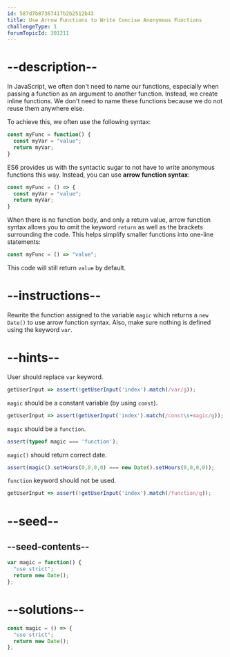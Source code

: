 ```yaml
---
id: 587d7b87367417b2b2512b43
title: Use Arrow Functions to Write Concise Anonymous Functions
challengeType: 1
forumTopicId: 301211
---
```


# --description--

In JavaScript, we often don't need to name our functions, especially when passing a function as an argument to another function. Instead, we create inline functions. We don't need to name these functions because we do not reuse them anywhere else.

To achieve this, we often use the following syntax:

```js
const myFunc = function() {
  const myVar = "value";
  return myVar;
}
```

ES6 provides us with the syntactic sugar to not have to write anonymous functions this way. Instead, you can use **arrow function syntax**:

```js
const myFunc = () => {
  const myVar = "value";
  return myVar;
}
```

When there is no function body, and only a return value, arrow function syntax allows you to omit the keyword `return` as well as the brackets surrounding the code. This helps simplify smaller functions into one-line statements:

```js
const myFunc = () => "value";
```

This code will still return `value` by default.

# --instructions--

Rewrite the function assigned to the variable `magic` which returns a `new Date()` to use arrow function syntax. Also, make sure nothing is defined using the keyword `var`.

# --hints--

User should replace `var` keyword.

```js
getUserInput => assert(!getUserInput('index').match(/var/g));
```

`magic` should be a constant variable (by using `const`).

```js
getUserInput => assert(getUserInput('index').match(/const\s+magic/g));
```

`magic` should be a `function`.

```js
assert(typeof magic === 'function');
```

`magic()` should return correct date.

```js
assert(magic().setHours(0,0,0,0) === new Date().setHours(0,0,0,0));
```

`function` keyword should not be used.

```js
getUserInput => assert(!getUserInput('index').match(/function/g));
```

# --seed--

## --seed-contents--

```js
var magic = function() {
  "use strict";
  return new Date();
};
```

# --solutions--

```js
const magic = () => {
  "use strict";
  return new Date();
};
```
